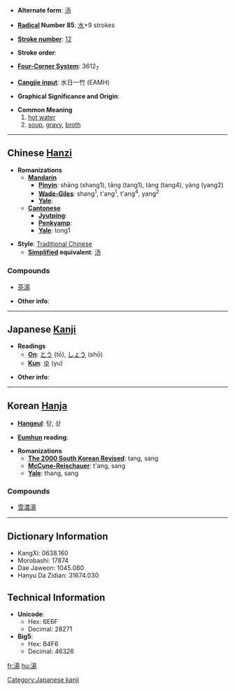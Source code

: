 * '''Alternate form''': [[汤]]

* '''[[Wiktionary:Chinese radical index| Radical]] Number 85''': [[Wiktionary:Chinese radical index 水|水]]+9 strokes

* '''[[Wiktionary:Chinese total strokes index|Stroke number]]''': [[Wiktionary:Chinese total strokes index 12|12]]

* '''Stroke order''': 

* '''[[Wiktionary:Chinese four corner index|Four-Corner System]]''': 3612<sub>7</sub>

* '''[[Wiktionary:Chinese Cangjie index|Cangjie input]]''': 水日一竹 (EAMH)

* '''Graphical Significance and Origin''': 

* '''Common Meaning'''
*#[[hot water]]
*# [[soup]], [[gravy]], [[broth]]

----

== Chinese [[Hanzi]] ==

* '''Romanizations'''
** '''[[Mandarin]]'''
*** '''[[Pinyin]]''': shāng (shang1), tāng (tang1), tàng (tang4), yáng (yang2)
*** '''[[Wade-Giles]]''': shang<sup>1</sup>, t'ang<sup>1</sup>, t'ang<sup>4</sup>, yang<sup>2</sup>
*** '''[[Yale]]''': 
** '''[[Cantonese]]'''
*** '''[[Jyutping]]''':
*** '''[[Penkyamp]]''': 
*** '''[[Yale]]''': tong1

* '''Style''': [[Traditional Chinese]] 
** '''[[Simplified Chinese|Simplified]] equivalent''': [[汤]]

===Compounds===
*[[茶湯]]

* '''Other info''': 

----

== Japanese [[Kanji]] ==

* '''Readings'''
** '''[[On]]''': [[とう]] (tō), [[しょう]] (shō)
** '''[[Kun]]''': [[ゆ]] (yu)

* '''Other info''':  

----

== Korean [[Hanja]] ==

* '''[[Hangeul]]''': 탕, 상

* '''[[Eumhun]] reading''': 

* '''Romanizations'''
** '''[[The 2000 South Korean Revised Romanization|The 2000 South Korean Revised]]''': tang, sang
** '''[[McCune-Reischauer]]''': t'ang, sang
** '''[[Yale]]''': thang, sang

===Compounds===
*[[雪濃湯]]

----

== Dictionary Information ==

* KangXi: 0638.160
* Morobashi: 17874
* Dae Jaweon: 1045.080
* Hanyu Da Zidian: 31674.030

== Technical Information ==

* '''Unicode''':
** Hex: 6E6F
** Decimal: 28271
* '''Big5''':
** Hex: B4F6
** Decimal: 46326

[[Category:Japanese kanji]]

[[fr:湯]]
[[hu:湯]]